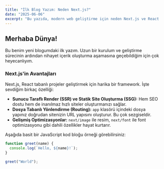 ```yaml
---
title: "İlk Blog Yazım: Neden Next.js?"
date: "2025-06-06"
excerpt: "Bu yazıda, modern web geliştirme için neden Next.js ve React ekosistemini tercih ettiğimi anlatıyorum."
---
```


## Merhaba Dünya!

Bu benim yeni blogumdaki ilk yazım. Uzun bir kurulum ve geliştirme sürecinin ardından nihayet içerik oluşturma aşamasına geçebildiğim için çok heyecanlıyım.

### Next.js'in Avantajları

Next.js, React tabanlı projeler geliştirmek için harika bir framework. İşte sevdiğim birkaç özelliği:

- **Sunucu Taraflı Render (SSR) ve Statik Site Oluşturma (SSG):** Hem SEO dostu hem de inanılmaz hızlı siteler oluşturmanızı sağlar.
- **Dosya Tabanlı Yönlendirme (Routing):** `app` klasörü içindeki dosya yapınız doğrudan sitenizin URL yapısını oluşturur. Bu çok sezgiseldir.
- **Gelişmiş Optimizasyonlar:** `next/image` ile resim, `next/font` ile font optimizasyonu gibi dahili özellikler hayat kurtarır.

Aşağıda basit bir JavaScript kod bloğu örneği görebilirsiniz:

```javascript
function greet(name) {
  console.log(`Hello, ${name}!`);
}

greet("World");
```
